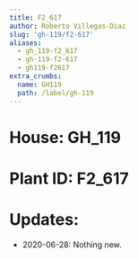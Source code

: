```yaml
---
title: F2_617
author: Roberto Villegas-Diaz
slug: 'gh-119/f2-617'
aliases:
  - gh_119-f2_617
  - gh-119-f2-617
  - gh119-f2617
extra_crumbs:
  name: GH119
  path: /label/gh-119
---
```


# **House**: GH_119
# **Plant ID**: F2_617
# **Updates**: 
 - 2020-06-28: Nothing new.
